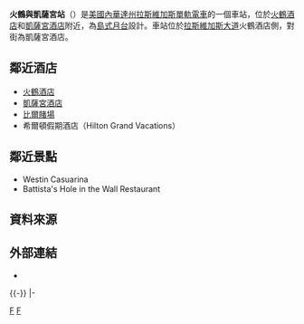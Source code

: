 {{Station Infobox
|Station Name = 火鶴與凱薩宮站
|Engname = Flamingo / Caesars Palace Station
|Linecolor1 = #3653f9
|Location = 拉斯維加斯大道南3555-3570號
|Type = 高架車站
|Line = [[拉斯維加斯單軌電車|拉斯維加斯單軌電車]]
|Open = 2004年7月15日<ref name="July 15, 2004">{{cite news | last =Curran | first =Stephen | title =Las Vegas Monorail goes public | work =Las Vegas Sun | url =http://www.lasvegassun.com/news/2004/jul/15/las-vegas-monorail-goes-public/ | date =2004-07-15 | accessdate =2010-12-17 | archive-date =2011-06-14 | archive-url =https://web.archive.org/web/20110614103906/http://www.lasvegassun.com/news/2004/jul/15/las-vegas-monorail-goes-public/ | dead-url =no }}</ref>
|Platform = [[島式月台|島式月台]]
|ADA = yes |image=Flamingo & Caesars Palace station.jpg
}}

'''火鶴與凱薩宮站'''（{{lang-en|Flamingo & Caesars Palace station}}）是[[美國|美國]][[內華達州|內華達州]][[拉斯維加斯單軌電車|拉斯維加斯單軌電車]]的一個車站，位於[[火鶴酒店|火鶴酒店]]和[[凱薩宮酒店|凱薩宮酒店]]附近，為[[島式月台|島式月台]]設計。車站位於[[拉斯維加斯大道|拉斯維加斯大道]]火鶴酒店側，對街為凱薩宮酒店。

== 鄰近酒店 ==
*[[火鶴酒店|火鶴酒店]]
*[[凱薩宮酒店|凱薩宮酒店]]
*[[比爾賭場|比爾賭場]]
*希爾頓假期酒店（Hilton Grand Vacations）

== 鄰近景點 ==
* Westin Casuarina
* Battista's Hole in the Wall Restaurant

== 資料來源 ==
{{Reflist}}

== 外部連結 ==
* {{Official website|www.lvmonorail.com|拉斯維加斯單軌電車車官方網站}}
{{-}}
{{start rail box|拉斯維加斯單軌電車}}
{{s-inop|[[哈拉斯與林尼克站|哈拉斯與林尼克]]|[[SLS站|SLS]]方向}}
{{s-line|[[拉斯維加斯單軌電車|拉斯維加斯單軌電車]]||#3653f9}}
{{s-inop|[[百利與巴黎站|百利與巴黎]]|[[美高梅大酒店站|美高梅大酒店]]方向}}
|-
{{s-end}}

{{拉斯維加斯單軌電車}}

[[Category:拉斯維加斯單軌電車車站|F]]
[[Category:2004年啟用的鐵路車站|F]]